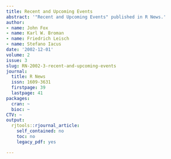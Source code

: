 ```yaml
---
title: Recent and Upcoming Events
abstract: '"Recent and Upcoming Events" published in R News.'
author: 
- name: John Fox
- name: Karl W. Broman
- name: Friedrich Leisch
- name: Stefano Iacus
date: '2002-12-01'
volume: 2
issue: 3
slug: RN-2002-3-recent-and-upcoming-events
journal:
  title: R News
  issn: 1609-3631
  firstpage: 39
  lastpage: 41
packages:
  cran: ~
  bioc: ~
CTV: ~
output:
  rjtools::rjournal_article:
    self_contained: no
    toc: no
    legacy_pdf: yes

---
```

